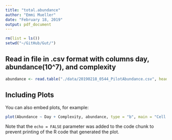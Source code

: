 ```yaml
---
title: "total.abundance"
author: "Emmi Mueller"
date: "February 18, 2019"
output: pdf_document
---
```


```r
rm(list = ls())
setwd("~/GitHub/Gut/")
```

## Read in file in .csv format with columns day, abundance(10^7), and complexity


```r
abundance <- read.table("./data/20190218_0544_PilotAbundance.csv", header = TRUE, sep =",")
```

## Including Plots

You can also embed plots, for example:

```r
plot(Abundance ~ Day + Complexity, abundance, type = "b", main = "Cell abundance from plating", col = abundance$Complexity, pch = 16, ylab = "Abundance ( *10^7 cells/mL)")
```

Note that the `echo = FALSE` parameter was added to the code chunk to prevent printing of the R code that generated the plot.

